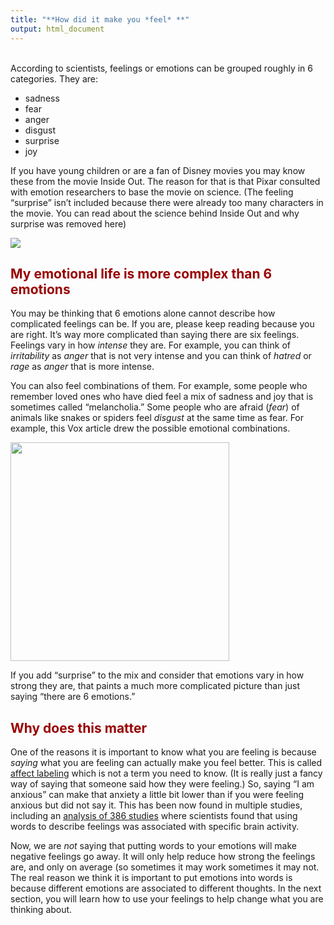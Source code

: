 ```yaml
---
title: "**How did it make you *feel* **"
output: html_document
---
```

<br>
According to scientists, feelings or emotions can be grouped roughly in 6 categories. They are:

- sadness
- fear
- anger
- disgust
- surprise
- joy

If you have young children or are a fan of Disney movies you may know these from the movie Inside Out. The reason for that is that Pixar consulted with emotion researchers to base the movie on science. (The feeling "surprise" isn't included because there were already too many characters in the movie. You can read about the science behind Inside Out and why surprise was removed here)

![](pictures/emotions.jpg)

<h2 style="color:#990000">**My emotional life is more complex than 6 emotions**</h2>

You may be thinking that 6 emotions alone cannot describe how complicated feelings can be. If you are, please keep reading because you are right. It's way more complicated than saying there are six feelings. Feelings vary in how *intense* they are. For example, you can think of *irritability* as *anger* that is not very intense and you can think of *hatred* or *rage* as *anger* that is more intense. 

You can also feel combinations of them. For example, some people who remember loved ones who have died feel a mix of sadness and joy that is sometimes called "melancholia." Some people who are afraid (*fear*) of animals like snakes or spiders feel *disgust* at the same time as fear. 
For example, this Vox article drew the possible emotional combinations. 

![](pictures/emotion complex.png){width=350px length=350px}

If you add "surprise" to the mix and consider that emotions vary in how strong they are, that paints a much more complicated picture than just saying "there are 6 emotions." 

<h2 style="color:#990000">**Why does this matter**</h2>

One of the reasons it is important to know what you are feeling is because *saying* what you are feeling can actually make you feel better. This is called [affect labeling](https://journals.sagepub.com/doi/pdf/10.1177/1754073917742706) which is not a term you need to know. (It is really just a fancy way of saying that someone said how they were feeling.) So, saying "I am anxious" can make that anxiety a little bit lower than if you were feeling anxious but did not say it. This has been now found in multiple studies, including an [analysis of 386 studies](https://academic.oup.com/scan/article/12/2/169/2544460) where scientists found that using words to describe feelings was associated with specific brain activity. 

Now, we are *not* saying that putting words to your emotions will make negative feelings go away. It will only help reduce how strong the feelings are, and only on average (so sometimes it may work sometimes it may not. The real reason we think it is important to put emotions into words is because different emotions are associated to different thoughts. In the next section, you will learn how to use your feelings to help change what you are thinking about.